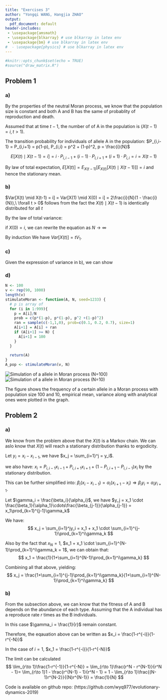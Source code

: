 ```yaml
---
title: "Exercises 3"
author: "Yongqi WANG, Hangjia ZHAO"
output:
  pdf_document: default
header-includes:
 - \usepackage{amsmath}
 - \usepackage{blkarray} # use blkarray in latex env
 - \usepackage{bm} # use blkarray in latex env
#  - \usepackage{physics} # use blkarray in latex env
---
```


```r
#knitr::opts_chunk$set(echo = TRUE)
#source("draw_matrix.R")
```

## Problem 1

### a)

By the properties of the neutral Moran process, we know that the population size is constant and both A and B has the same of probablity of reproduction and death.

Assumed that at time $t-1$, the number of of A in the population is ($X(t-1) = i, t > 1$).

The transition probability for individuals of allele A in the population: $P_{i,i-1} = P_{i,i+1} = p(1-p), P_{i,i} = p^2 + (1-p)^2, p = \frac{i}{N}$

$$
E[X(t) \mid X(t-1)=i] = i \cdot P_{i,i-1} + (i-1) \cdot P_{i,i+1} + (i+1) \cdot P_{i,i} = i = X(t-1)
$$

By law of total expectation, $E[X(t)] = E_{X(t-1)}[E_{X(t)}[X(t) \mid X(t-1)]] = i$ and hence the stationary mean.

### b)

\begin{align*}
V_1 
&= Var[X(1) \mid X(0) = i] \\
&= E[X(1)^2 \mid X(0) = i] - (E[X(1) \mid X(0) = i])^2 \\
&= i^2 \cdot P_{i,i} + (i-1)^2 \cdot P_{i,i-1} + (i+1)^2 \cdot P_{i,i+1} - i^2 \\
&= -2\cdot\frac{i}{N}(1 - \frac{i}{N}) \cdot i^2 + ((i+1)^2 + (i-1)^2) \cdot \frac{i}{N}(1 - \frac{i}{N}) \\
&= 2\frac{i}{N}(1 - \frac{i}{N})
\end{align*}

$Var[X(t) \mid X(t-1) = i] = Var[X(1) \mid X(0) = i] = 2\frac{i}{N}(1 - \frac{i}{N}),\ \forall t > 0$ follows from the fact the $X(t) \mid X(t-1)$ is identically distributed for all $t$

By the law of total variance:
\begin{align*}
Var[X(t)]
&= E_{X(t-1)}[Var_{X(t)}[X(t)\mid X(t-1)]] + Var_{X(t-1)}[E_{X(t)}[X(t)\mid X(t-1)]] \\
&= E_{X(t-1)}[2\frac{X(t-1)}{N}(1 - \frac{X(t-1)}{N})] + Var[X(t-1)] \\
&= 2\frac{E_{X(t-1)}[X(t-1)]}{N}(1 - \frac{E_{X(t-1)}[X(t-1)]}{N}) - \frac{2}{N^2}Var[X(t-1)] + Var[X(t-1)] 
\quad E[A^2] = Var[A] + (E[A])^2\\
&= 2\frac{E_{X(t-1)}[X(t-1)]}{N}(1 - \frac{E_{X(t-1)}[X(t-1)]}{N}) + (1-\frac{2}{N^2})Var[X(t-1)] \\
&= V_1 + (1-\frac{2}{N})Var[X(t-1)] 
\end{align*}

if $X(0) = i$, we can rewrite the equation as $N \to \infty$
\begin{align*}
\lim_{N\to \infty} Var[X(t)] 
&= \lim_{N\to \infty} V_1 + (1-\frac{2}{N})Var[X(t-1)] \\
&= V_1 + Var[X(t-1)]
\end{align*}

By induction We have $Var[X(t)] = tV_1$.

### c)

Given the expression of variance in b), we can show
\begin{align*}
\lim_{N\to \infty}Var[X(t)]
&= \lim_{N\to \infty} 2\frac{i}{N}(1 - \frac{i}{N})\frac{1 - (1 - \frac{2}{N^2})^t}{\frac{2}{N^2}} \\
&= (1 - \frac{2}{N^2})^{t-1}(V_1 - \frac{V_1}{\frac{2}{N^2}})
\end{align*}

### d)

```r
N <- 100
v <- rep(90, 1000)
length(v)
stimulateMoran <- function(A, N, seed=1233) {
  # p is array of 
  for (i in 1:999){
    p = A[i]/N
    prob = c(p*(1-p), p*(1-p), p^2 +(1-p)^2)
    ran = sample(c(-1,1,0), prob=c(0.1, 0.2, 0.7), size=1)
    A[i+1] = A[i] + ran
    if (A[i+1] >= N) {
      A[i+1] = 100
    }
  }
  
  return(A)
}
A_pop <- stimulateMoran(v, N)
```

![Simulation of a allele in Moran process (N=100)](1d-100.png)
![Simulation of a allele in Moran process (N=10)](1d-10.png)

The figure shows the frequency of a certain allele in a Moran process with population size $100$ and $10$, empirical mean, variance along with analytical ones were plotted in the graph.

## Problem 2

### a)

We know from the problem above that the $X(t)$ is a Markov chain. We can aslo know that $X(t)$ will reach a stationary distribution thanks to ergodicity.

Let $y_i = x_i - x_{i-1}$, we have $x_j = \sum_{i=1}^j = y_i$.

we also have: $x_i = P_{i,i-1}x_{i-1} + P_{i,i+1}x_{i+1} + (1-P_{i,i+1} - P_{i,i-1})x_i$ by the stationary distribution.

This can be further simplified into: $\beta_i(x_i - x_{i-1}) = \alpha_i(x_{i+1} - x_i) \Rightarrow \beta_i y_i = \alpha_i y_{i+1}$.

Let $\gamma_i = \frac{\beta_i}{\alpha_i}$, we have $y_j = x_1 \cdot \frac{\beta_1}{\alpha_1}\cdots\frac{\beta_{j-1}}{\alpha_{j-1}} = x_1\prod_{k=1}^{j-1}\gamma_k$

We have:
$$
x_j = \sum_{i=1}^jy_i = x_1 + x_1 \cdot \sum_{i=1}^{j-1}\prod_{k=1}^i\gamma_k
$$

Also by the fact that $x_N = 1$, $x_1 + x_1 \cdot \sum_{i=1}^{N-1}\prod_{k=1}^i\gamma_k = 1$, we can obtain that:
$$
x_1 = \frac{1}{1+\sum_{i=1}^{N-1}\prod_{k=1}^i\gamma_k}
$$

Combining all that above, yielding:
$$
x_j = \frac{1+\sum_{i=1}^{j-1}\prod_{k=1}^i\gamma_k}{1+\sum_{i=1}^{N-1}\prod_{k=1}^i\gamma_k}
$$

### b)

From the subsection above, we can know that the fitness of A and B depends on the abundance of each type. Assuming that the A individual has a reproduce rate $r$ times as the B individuals.

In this case $\gamma_i = \frac{1}{r}$ remain constant.

Therefore, the eqauation above can be written as $x_i = \frac{1-r^{-i}}{1-r^{-N}}$

In the case of $i=1$, $x_1 = \frac{1-r^{-i}}{1-r^{-N}}$

The limit can be calculated
$$
\lim_{r\to 1}\frac{1-r^{-1}}{1-r^{-N}} = \lim_{r\to 1}\frac{r^N - r^{N-1}}{r^N - 1}= \lim_{r\to 1}1 - \frac{r^{N-1} - 1}{r^N - 1} = 1 - \lim_{r\to 1}\frac{(N-1)r^{N-2}}{(N)r^{N-1}} = \frac{1}{N}
$$


Code is available on github repo:
(https://github.com/wyq977/evolutionary-dynamics-2019)
